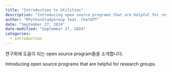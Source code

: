 ```yaml
---
title: "Introduction to Utilities"
description: "Introducing open source programs that are helpful for research groups"
author: "RPythonStudyGroup feat. ChatGPT"
date: "September 27, 2024"
date-modified: "September 27, 2024"
categories:
  - introduction
---
```


::: {.content-visible when-profile="ko"}
연구회에 도움이 되는 open source program들을 소개합니다.
:::

::: {.content-visible when-profile="en"}
Introducing open source programs that are helpful for research groups.
:::